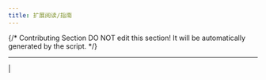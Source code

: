 ```yaml
---
title: 扩展阅读/指南
---
```


{/*
Contributing Section
DO NOT edit this section!
It will be automatically generated by the script.
*/}

---

[  ](https://github.com/langgenius/dify-docs/edit/main/zh-hans/learn-more/extended-reading/README.mdx) | [  ](https://github.com/langgenius/dify-docs/issues/new?template=docs.yml)

